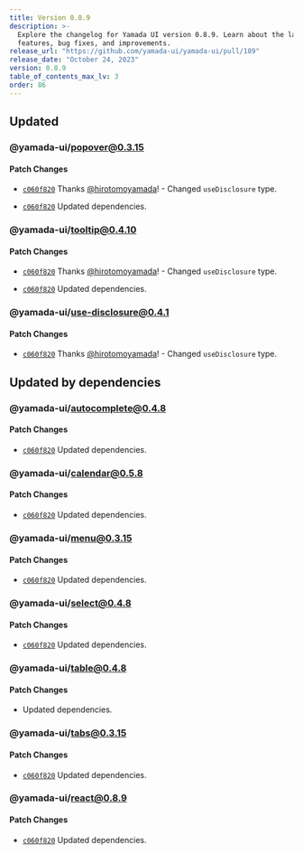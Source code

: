 ```yaml
---
title: Version 0.8.9
description: >-
  Explore the changelog for Yamada UI version 0.8.9. Learn about the latest
  features, bug fixes, and improvements.
release_url: "https://github.com/yamada-ui/yamada-ui/pull/189"
release_date: "October 24, 2023"
version: 0.8.9
table_of_contents_max_lv: 3
order: 86
---
```


## Updated

### @yamada-ui/popover@0.3.15

#### Patch Changes

- [`c060f820`](https://github.com/hirotomoyamada/yamada-ui/commit/c060f8203c8a0a4d13d38bef643fc0f719380f22) Thanks [@hirotomoyamada](https://github.com/hirotomoyamada)! - Changed `useDisclosure` type.

- [`c060f820`](https://github.com/hirotomoyamada/yamada-ui/commit/c060f8203c8a0a4d13d38bef643fc0f719380f22) Updated dependencies.

### @yamada-ui/tooltip@0.4.10

#### Patch Changes

- [`c060f820`](https://github.com/hirotomoyamada/yamada-ui/commit/c060f8203c8a0a4d13d38bef643fc0f719380f22) Thanks [@hirotomoyamada](https://github.com/hirotomoyamada)! - Changed `useDisclosure` type.

- [`c060f820`](https://github.com/hirotomoyamada/yamada-ui/commit/c060f8203c8a0a4d13d38bef643fc0f719380f22) Updated dependencies.

### @yamada-ui/use-disclosure@0.4.1

#### Patch Changes

- [`c060f820`](https://github.com/hirotomoyamada/yamada-ui/commit/c060f8203c8a0a4d13d38bef643fc0f719380f22) Thanks [@hirotomoyamada](https://github.com/hirotomoyamada)! - Changed `useDisclosure` type.

## Updated by dependencies

### @yamada-ui/autocomplete@0.4.8

#### Patch Changes

- [`c060f820`](https://github.com/hirotomoyamada/yamada-ui/commit/c060f8203c8a0a4d13d38bef643fc0f719380f22) Updated dependencies.

### @yamada-ui/calendar@0.5.8

#### Patch Changes

- [`c060f820`](https://github.com/hirotomoyamada/yamada-ui/commit/c060f8203c8a0a4d13d38bef643fc0f719380f22) Updated dependencies.

### @yamada-ui/menu@0.3.15

#### Patch Changes

- [`c060f820`](https://github.com/hirotomoyamada/yamada-ui/commit/c060f8203c8a0a4d13d38bef643fc0f719380f22) Updated dependencies.

### @yamada-ui/select@0.4.8

#### Patch Changes

- [`c060f820`](https://github.com/hirotomoyamada/yamada-ui/commit/c060f8203c8a0a4d13d38bef643fc0f719380f22) Updated dependencies.

### @yamada-ui/table@0.4.8

#### Patch Changes

- Updated dependencies.

### @yamada-ui/tabs@0.3.15

#### Patch Changes

- [`c060f820`](https://github.com/hirotomoyamada/yamada-ui/commit/c060f8203c8a0a4d13d38bef643fc0f719380f22) Updated dependencies.

### @yamada-ui/react@0.8.9

#### Patch Changes

- [`c060f820`](https://github.com/hirotomoyamada/yamada-ui/commit/c060f8203c8a0a4d13d38bef643fc0f719380f22) Updated dependencies.
